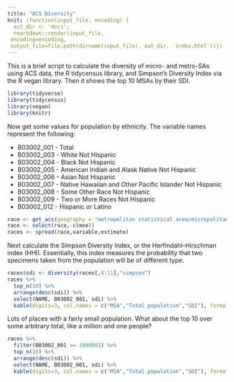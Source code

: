 ```yaml
---
title: "ACS Diversity"
knit: (function(input_file, encoding) {
  out_dir <- 'docs';
  rmarkdown::render(input_file,
 encoding=encoding,
 output_file=file.path(dirname(input_file), out_dir, 'index.html'))})
---
```


This is a brief script to calculate the diversity of micro- and metro-SAs using ACS data, the R tidycensus library, and Simpson's Diversity Index via the R vegan library. Then it shows the top 10 MSAs by their SDI.

```r
library(tidyverse)
library(tidycensus)
library(vegan)
library(knitr)
```

Now get some values for population by ethnicity. The variable names represent the following:

* B03002_001 - Total
* B03002_003 - White Not Hispanic
* B03002_004 - Black Not Hispanic
* B03002_005 - American Indian and Alask Native Not Hispanic
* B03002_006 - Asian Not Hispanic
* B03002_007 - Native Hawaiian and Other Pacific Islander Not Hispanic
* B03002_008 - Some Other Race Not Hispanic
* B03002_009 - Two or More Races Not Hispanic
* B03002_012 - Hispanic or Latino

```r
race <- get_acs(geography = "metropolitan statistical area/micropolitan statistical area", variables = c("B03002_001","B03002_003","B03002_004","B03002_005","B03002_006","B03002_007","B03002_008","B03002_009","B03002_012"))
race <- select(race,-c(moe))
races <- spread(race,variable,estimate)
```

Next calculate the Simpson Diversity Index, or the Herfindahl–Hirschman index (HHI). Essentially, this index measures the probability that two specimens taken from the population will be of different type.

```r
races$sdi <- diversity(races[,4:11],"simpson")
races %>%
  top_n(10) %>%
  arrange(desc(sdi)) %>%
  select(NAME, B03002_001, sdi) %>%
  kable(digits=3, col.names = c("MSA","Total population","SDI"), format.args = list(big.mark = ","))
```

Lots of places with a fairly small population. What about the top 10 over some arbitrary total, like a million and one people?

```r
races %>%
  filter(B03002_001 >= 1000001) %>%
  top_n(10) %>%
  arrange(desc(sdi)) %>%
  select(NAME, B03002_001, sdi) %>%
  kable(digits=3, col.names = c("MSA","Total population","SDI"), format.args = list(big.mark = ","))
```

